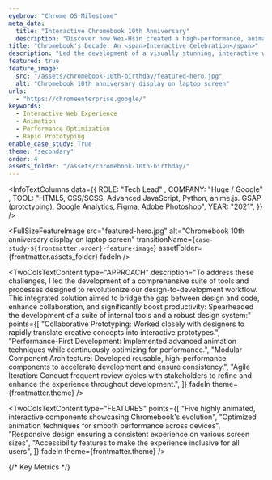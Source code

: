 ```yaml
---
eyebrow: "Chrome OS Milestone"
meta_data:
  title: "Interactive Chromebook 10th Anniversary"
  description: "Discover how Wei-Hsin created a high-performance, animated web experience for Chromebook's 10th anniversary, achieving a 96 Lighthouse score in just 3 months."
title: "Chromebook's Decade: An <span>Interactive Celebration</span>"
description: "Led the development of a visually stunning, interactive web experience commemorating Chromebook's 10th anniversary. Delivered five highly animated, interactive components within a tight 3-month timeline, showcasing Chrome OS evolution while maintaining exceptional performance standards."
featured: true
feature_image:
  src: "/assets/chromebook-10th-birthday/featured-hero.jpg"
  alt: "Chromebook 10th anniversary display on laptop screen"
urls:
  - "https://chromeenterprise.google/"
keywords:
  - Interactive Web Experience
  - Animation
  - Performance Optimization
  - Rapid Prototyping
enable_case_study: True
theme: "secondary"
order: 4
assets_folder: "/assets/chromebook-10th-birthday/"
---
```


<InfoTextColumns data={{
    ROLE: "Tech Lead" ,
    COMPANY: "Huge / Google" ,
    TOOL: "HTML5, CSS/SCSS, Advanced JavaScript, Python, anime.js. GSAP (prototyping), Google Analytics, Figma, Adobe Photoshop",
    YEAR: "2021",
  }}
/>

<FullSizeFeatureImage
  src="featured-hero.jpg"
  alt="Chromebook 10th anniversary display on laptop screen"
  transitionName={`case-study-${frontmatter.order}-feature-image`}
  assetFolder={frontmatter.assets_folder}
  fadeIn
/>

<TwoColsTextContent
  type="CHALLENGE"
  description="The main challenge was to create a visually rich, highly interactive experience that celebrated 10 years of Chromebook innovation while ensuring optimal performance across various devices and browsers. This needed to be accomplished within a condensed 3-month timeline, requiring rapid prototyping and close collaboration with the design team."
  fadeIn
  theme={frontmatter.theme}
/>

<TwoColsTextContent
  type="APPROACH"
  description="To address these challenges, I led the development of a comprehensive suite of tools and processes designed to revolutionize our design-to-development workflow. This integrated solution aimed to bridge the gap between design and code, enhance collaboration, and significantly boost productivity: Spearheaded the development of a suite of internal tools and a robust design system:"
  points={[
    "Collaborative Prototyping: Worked closely with designers to rapidly translate creative concepts into interactive prototypes.",
    "Performance-First Development: Implemented advanced animation techniques while continuously optimizing for performance.",
    "Modular Component Architecture: Developed reusable,  high-performance components to accelerate development and ensure consistency.",
    "Agile Iteration: Conduct frequent review cycles with stakeholders to refine and enhance the experience throughout development.",
  ]}
  fadeIn
  theme={frontmatter.theme}
/>

<InlineDemoVideo 
  src="cb-10th-prototypes-01.mp4"
  poster="cb-10th-prototypes-01.jpg"
  alt="Chromebook anniversary animation prototypes with ball bouciing and transitioning"
  fadeIn
  assetFolder={frontmatter.assets_folder}
/>

<TwoColsTextContent
  type="FEATURES"
  points={[
    "Five highly animated, interactive components showcasing Chromebook's evolution",
    "Optimized animation techniques for smooth performance across devices",
    "Responsive design ensuring a consistent experience on various screen sizes",
    "Accessibility features to make the experience inclusive for all users",
    ]}
  fadeIn
  theme={frontmatter.theme}
/>

<InlineDemoVideo 
  src="cb-10th-prototypes-02.mp4"
  poster="cb-10th-prototypes-02.jpg"
  alt="Chromebook anniversary animation prototypes with ball rolling and timeline"
  fadeIn
  assetFolder={frontmatter.assets_folder}
/>

<TwoColsTextContent
  type="OUTCOME"
  description="The project successfully launched on time, delivering a captivating web experience that effectively celebrated Chromebook's 10-year journey. The interactive elements engaged users and showcased Chrome OS's commitment to innovation."
  fadeIn
  theme={frontmatter.theme}
/>

<FullSizeFeatureImage
  src="design-deskop-mobile-view.jpg"
  alt="Showcase Chromebook 10th Birthday desktop and mobile webpage design"
  assetFolder={frontmatter.assets_folder}
  fadeIn
/>

{/* Key Metrics */}

<TwoColsTextContent
  type="REFLECTION"
  description="This project demonstrated the power of close collaboration between design and development teams to create an engaging, high-performance web experience under tight deadlines. It showcased the ability to balance visual richness with technical optimization, resulting in a celebration that resonated with users while maintaining exceptional performance standards."
  fadeIn
  theme={frontmatter.theme}
/>

<InlineDemoVideo 
  src="cb-10th-hero-demo.mp4"
  poster="cb-10th-hero-demo.jpg"
  alt="Chromebook 10th anniversary Hero Animation"
  fadeIn
  assetFolder={frontmatter.assets_folder}
/>